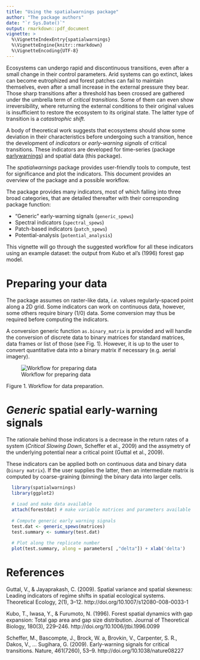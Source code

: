 ```yaml
---
title: "Using the spatialwarnings package"
author: "The package authors"
date: "`r Sys.Date()`"
output: rmarkdown::pdf_document
vignette: >
  %\VignetteIndexEntry{spatialwarnings}
  %\VignetteEngine{knitr::rmarkdown}
  %\VignetteEncoding{UTF-8}
---
```


Ecosystems can undergo rapid and discontinuous transitions, even after a small 
change in their control parameters. Arid systems can go extinct, lakes can 
become eutrophized and forest patches can fail to maintain themselves, even 
after a small increase in the external pressure they bear. Those sharp 
transitions after a threshold has been crossed are gathered under the umbrella 
term of *critical transitions*. Some of them can even show irreversibility, 
where returning the external conditions to their original values is 
insufficient to restore the ecosystem to its original state. The latter type of
transition is a *catastrophic shift*. 

A body of theoretical work suggests that ecosystems should show some 
deviation in their characteristics before undergoing such a transition, hence 
the development of *indicators* or *early-warning signals* of critical 
transitions. These indicators are developed for time-series (package 
[earlywarnings](https://cran.r-project.org/web/packages/earlywarnings/)) 
and spatial data (this package). 

The *spatialwarnings* package provides user-friendly tools to compute, test for
significance and plot the indicators. This document provides an overview of the 
package and a possible workflow. 

The package provides many indicators, most of which falling into three broad 
categories, that are detailed thereafter with their corresponding package 
function: 

- "Generic" early-warning signals (`generic_spews`)
- Spectral indicators (`spectral_spews`)
- Patch-based indicators (`patch_spews`)
- Potential-analysis (`potential_analysis`)

This vignette will go through the suggested workflow for all these indicators
using an example dataset: the output from Kubo et al's (1996) forest gap model.

# Preparing your data 

The package assumes on raster-like data, *i.e.* values regularly-spaced point 
along a 2D grid. Some indicators can work on continuous data, however, some 
others require binary (1/0) data. Some conversion may thus be required before 
computing the indicators.

A conversion generic function `as.binary_matrix` is provided and will handle 
the conversion of discrete data to binary matrices for standard matrices, 
data frames or list of those (see Fig. 1). However, it is up to the user to 
convert quantitative data into a binary matrix if necessary (e.g. aerial 
imagery). 

![Workflow for preparing data](prepare_data.png)

Figure 1. Workflow for data preparation. 

<!-- we could add a conversion from raster -->

# *Generic* spatial early-warning signals

The rationale behind those indicators is a decrease in the return rates of a 
system (*Critical Slowing Down*, Scheffer et al., 2009) and the assymetry of the 
underlying potential near a critical point (Guttal et al., 2009).

These indicators can be applied both on continuous data and binary data 
(`binary matrix`). If the user supplies the latter, then an intermediate 
matrix is computed by coarse-graining (binning) the binary data into larger 
cells. 

```r
  library(spatialwarnings)
  library(ggplot2)
  
  # Load and make data available
  attach(forestdat) # make variable matrices and parameters available
  
  # Compute generic early warning signals
  test.dat <- generic_spews(matrices)
  test.summary <- summary(test.dat)
  
  # Plot along the replicate number
  plot(test.summary, along = parameters[ ,"delta"]) + xlab('delta')
```

# References

Guttal, V., & Jayaprakash, C. (2009). Spatial variance and spatial skewness: Leading indicators of regime shifts in spatial ecological systems. Theoretical Ecology, 2(1), 3–12. http://doi.org/10.1007/s12080-008-0033-1

Kubo, T., Iwasa, Y., & Furumoto, N. (1996). Forest spatial dynamics with gap
expansion: Total gap area and gap size distribution. Journal of Theoretical
Biology, 180(3), 229–246. http://doi.org/10.1006/jtbi.1996.0099

Scheffer, M., Bascompte, J., Brock, W. a, Brovkin, V., Carpenter, S. R., Dakos, V., … Sugihara, G. (2009). Early-warning signals for critical transitions. Nature, 461(7260), 53–9. http://doi.org/10.1038/nature08227
